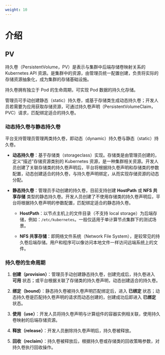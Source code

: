 ```yaml
---
weight: 10
---
```


# 介绍

## PV

持久卷（PersistentVolume，PV）是表示与集群中后端存储卷映射关系的 Kubernetes API 资源。是集群中的资源，由管理员统一配置创建，负责将实际的存储资源抽象化，成为集群的存储基础设施。

持久卷拥有独立于 Pod 的生命周期，可实现 Pod 数据的持久化存储。

管理员可手动创建静态（static）持久卷，或基于存储类生成动态持久卷；开发人员若需要为应用获取存储资源，可通过持久卷声明（PersistentVolumeClaim，PVC）请求，匹配绑定适合的持久卷。


### 动态持久卷与静态持久卷

平台支持管理员管理两类持久卷，即动态（dynamic）持久卷与静态（static）持久卷。

* **动态持久卷**：基于存储类（storageclass）实现。存储类是由管理员创建的，定义“描述”存储资源类别的 Kubernetes 资源，是一种集群相关资源。开发人员创建了关联存储类的持久卷声明后，平台将根据持久卷声明和存储类的参数配置，动态创建适合的持久卷，与持久卷声明绑定，从而实现存储资源的动态分配。

* **静态持久卷**：管理员手动创建的持久卷，目前支持创建 **HostPath** 或 **NFS 共享存储** 类型的静态持久卷。开发人员创建了不使用存储类的持久卷声明后，平台将根据持久卷声明的参数配置，匹配绑定适合的静态持久卷。

    * **HostPath**：以节点主机上的文件目录（不支持 local storage）为后端存储，例如：`/etc/kubernetes`。一般仅适用于单计算节点集群下的测试场景。

    * **NFS 共享存储**：即网络文件系统（Network File System），是较常见的持久卷后端存储。用户和程序可以像访问本地文件一样访问远端系统上的文件。


### 持久卷的生命周期

1. **创建（provision）**：管理员手动创建静态持久卷，创建完成后，持久卷进入 **可用** 状态；或平台根据关联了存储类的持久卷声明，动态创建适合的持久卷。

2. **绑定（bound）**：静态持久卷被持久卷声明匹配绑定后，进入 **已绑定** 状态；动态持久卷是匹配持久卷声明的请求而动态创建的，创建成功后即进入 **已绑定** 状态。

3. **使用（use）**：开发人员将持久卷声明与计算组件的容器实例相关联，使用持久卷映射的后端存储资源。

4. **释放（release）**：开发人员删除持久卷声明后，持久卷被释放。

5. **回收（reclaim）**：持久卷被释放后，根据持久卷或存储类的回收策略参数，对持久卷执行回收操作。
